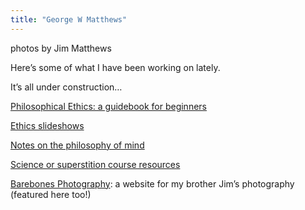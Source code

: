 ```yaml
---
title: "George W Matthews"
--- 
```



<script src="randomPhoto.js"></script>
<div class="photo-credit">photos by Jim Matthews</div>


Here's some of what I have been working on lately.

It's all under construction...


[Philosophical Ethics: a guidebook for beginners](https://gwmatthews.github.io/ethics/)

[Ethics slideshows](https://gwmatthews.github.io/ethics-slideshows/)

[Notes on the philosophy of mind](https://gwmatthews.github.io/minds/)

[Science or superstition course resources](https://gwmatthews.github.io/science-or-superstition)

[Barebones Photography](https://barebones-photography.com): a website for my brother Jim's photography (featured here too!)

